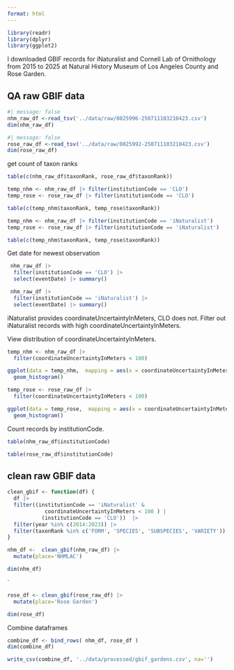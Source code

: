 ```yaml
---
format: html
---
```


```r
library(readr)
library(dplyr)
library(ggplot2)
```

I downloaded GBIF records for iNaturalist and Cornell Lab of Ornithology from 2015 to 2025 at Natural History Museum of Los Angeles County and Rose Garden.

## QA raw GBIF data

```r
#| message: false
nhm_raw_df <-read_tsv('../data/raw/0025996-250711103210423.csv')
dim(nhm_raw_df)
```

```r
#| message: false
rose_raw_df <-read_tsv('../data/raw/0025992-250711103210423.csv')
dim(rose_raw_df)
```
get count of taxon ranks 


```r
table(c(nhm_raw_df$taxonRank, rose_raw_df$taxonRank))
```
```r
temp_nhm <- nhm_raw_df |> filter(institutionCode == 'CLO')
temp_rose <- rose_raw_df |> filter(institutionCode == 'CLO')

table(c(temp_nhm$taxonRank, temp_rose$taxonRank))
```

```r
temp_nhm <- nhm_raw_df |> filter(institutionCode == 'iNaturalist')
temp_rose <- rose_raw_df |> filter(institutionCode == 'iNaturalist')

table(c(temp_nhm$taxonRank, temp_rose$taxonRank))
```

Get date for newest observation

```r
 nhm_raw_df |> 
  filter(institutionCode == 'CLO') |> 
  select(eventDate) |> summary()
```
```r
 nhm_raw_df |> 
  filter(institutionCode == 'iNaturalist') |> 
  select(eventDate) |> summary()
```

iNaturalist provides coordinateUncertaintyInMeters, CLO does not. Filter out iNaturalist records with high coordinateUncertaintyInMeters.

View distribution of coordinateUncertaintyInMeters.

```r
temp_nhm <- nhm_raw_df |>
  filter(coordinateUncertaintyInMeters < 100)

ggplot(data = temp_nhm,  mapping = aes(x = coordinateUncertaintyInMeters)) +
  geom_histogram()
```

```r
temp_rose <- rose_raw_df |>
  filter(coordinateUncertaintyInMeters < 100)

ggplot(data = temp_rose,  mapping = aes(x = coordinateUncertaintyInMeters)) +
  geom_histogram()
```

Count records by institutionCode.

```r
table(nhm_raw_df$institutionCode)
```
```r
table(rose_raw_df$institutionCode)
```

## clean raw GBIF data

```r
clean_gbif <- function(df) {
  df |>
  filter((institutionCode == 'iNaturalist' & 
            coordinateUncertaintyInMeters < 100 ) | 
           (institutionCode == 'CLO'))  |>
  filter(year %in% c(2014:2023)) |>
  filter(taxonRank %in% c('FORM', 'SPECIES', 'SUBSPECIES', 'VARIETY'))  
}
```

```r
nhm_df <-  clean_gbif(nhm_raw_df) |>
  mutate(place='NHMLAC')

dim(nhm_df)
```

`
```r
rose_df <- clean_gbif(rose_raw_df) |>
  mutate(place='Rose Garden')

dim(rose_df)

```


Combine dataframes

```r
combine_df <- bind_rows( nhm_df, rose_df )
dim(combine_df)
```


```r
write_csv(combine_df, '../data/processed/gbif_gardens.csv', na='')
```
